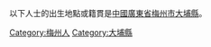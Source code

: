 以下人士的出生地點或籍貫是[[中國|中國]][[廣東省|廣東省]][[梅州市|梅州市]][[大埔縣|大埔縣]]。

[[Category:梅州人|Category:梅州人]]
[[Category:大埔縣|Category:大埔縣]]